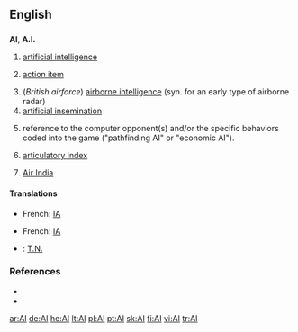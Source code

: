 {{see|Appendix:Variations of "ai"}}
==English==

==={{initialism}}===
'''AI''', '''A.I.'''

# {{comptheory}} [[artificial intelligence]]
# {{management}} [[action item]]
# (''British airforce'') [[airborne intelligence]] (syn. for an early type of airborne radar)
# [[artificial insemination]]
# {{gaming}} reference to the computer opponent(s) and/or the specific behaviors coded into the game ("pathfinding AI" or "economic AI").
# {{phonetics}} [[articulatory index]]
# [[w:Air India|Air India]]

====Translations====
{{trans-top|artificial intelligence}}
*French: [[IA]] {{f}}
{{trans-mid}}
{{trans-bottom}}

{{trans-top|artificial insemination}}
*French: [[IA]] {{f}}
{{trans-mid}}
{{trans-bottom}}

{{rfc-trans}}
*{{ttbc|Greek}}: [[Τ.Ν.]]

===References===
* {{R:Dictionary.com|AI}}
* {{R:American Heritage 2000|AI}}

[[ar:AI]]
[[de:AI]]
[[he:AI]]
[[lt:AI]]
[[pl:AI]]
[[pt:AI]]
[[sk:AI]]
[[fi:AI]]
[[vi:AI]]
[[tr:AI]]